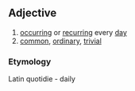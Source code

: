==Adjective== 
#[[occurring]] or [[recurring]] every [[day]]
#[[common]], [[ordinary]], [[trivial]] 

===Etymology=== 
Latin quotidie - daily